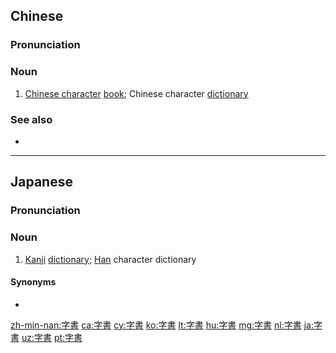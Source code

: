 {{also|字书}}
==Chinese==
{{zh-forms|s=字书}}
{{wikipedia|lang=zh}}

===Pronunciation===
{{zh-pron
|m=zìshū
|c=zi6 syu1
|cat=n
}}

===Noun===
{{zh-noun}}

# [[Chinese character]] [[book]]; Chinese character [[dictionary]]

===See also===
* {{zh-l|字典}}

----

==Japanese==
{{wikipedia|lang=ja}}
{{ja-kanjitab|じ|しょ|yomi=o}}

===Pronunciation===
{{ja-pron|じしょ|y=o}}

===Noun===
{{ja-noun|じしょ}}

# [[Kanji]] [[dictionary]]; [[Han]] character dictionary

====Synonyms====
* {{ja-r|字典|じてん}}

[[zh-min-nan:字書]]
[[ca:字書]]
[[cy:字書]]
[[ko:字書]]
[[lt:字書]]
[[hu:字書]]
[[mg:字書]]
[[nl:字書]]
[[ja:字書]]
[[uz:字書]]
[[pt:字書]]